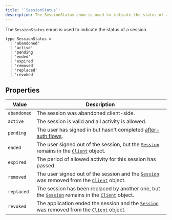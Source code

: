 ```yaml
---
title: '`SessionStatus`'
description: The SessionStatus enum is used to indicate the status of a session.
---
```


The `SessionStatus` enum is used to indicate the status of a session.

```tsx
type SessionStatus =
  | 'abandoned'
  | 'active'
  | 'pending'
  | 'ended'
  | 'expired'
  | 'removed'
  | 'replaced'
  | 'revoked'
```

## Properties

| Value | Description |
| - | - |
| `abandoned` | The session was abandoned client-side. |
| `active` | The session is valid and all activity is allowed. |
| `pending` | The user has signed in but hasn't completed [after-auth flows](/docs/authentication/configuration/after-auth-flows). |
| `ended` | The user signed out of the session, but the [`Session`][session-ref] remains in the [`Client`][client-ref] object. |
| `expired` | The period of allowed activity for this session has passed. |
| `removed` | The user signed out of the session and the [`Session`][session-ref] was removed from the [`Client`][client-ref] object. |
| `replaced` | The session has been replaced by another one, but the [`Session`][session-ref] remains in the [`Client`][client-ref] object. |
| `revoked` | The application ended the session and the [`Session`][session-ref] was removed from the [`Client`][client-ref] object. |

[session-ref]: /docs/references/javascript/session

[client-ref]: /docs/references/javascript/client
